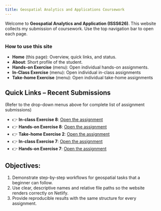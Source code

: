 ```yaml
---
title: Geospatial Analytics and Applications Coursework
---
```


Welcome to **Geospatial Analytics and Application (ISSS626)**. This website collects my submission of coursework. Use the top navigation bar to open each page.

::: callout-note
### How to use this site

-   **Home** (this page): Overview, quick links, and status.
-   **About**: Short profile of the student.
-   **Hands-on Exercise** (menu): Open individual hands-on assignments.
-   **In-Class Exercise** (menu): Open individual in-class assignments
-   **Take-home Exercise** (menu): Open individual take-home assignments
:::

## Quick Links -- Recent Submissions

(Refer to the drop-down menus above for complete list of assignment submissions)

-   👉 **In-class Exercise 8**: [Open the assignment](in-class_ex08/in-class_ex08)
-   👉 **Hands-on Exercise 8**: [Open the assignment](Hands-on_Ex08/hand-on_ex08)
-   👉 **Take-home Exercise 2**: [Open the assignment](Take-home_Ex02/take-home_ex02)
-   👉 **In-class Exercise 7**: [Open the assignment](in-class_ex07/in-class_ex07)
-   👉 **Hands-on Exercise 7**: [Open the assignment](Hands-on_Ex07/hand-on_ex07)



## Objectives:

1.  Demonstrate step-by-step workflows for geospatial tasks that a beginner can follow.
2.  Use clear, descriptive names and relative file paths so the website renders correctly on Netlify.
3.  Provide reproducible results with the same structure for every assignment.